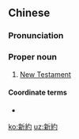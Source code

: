 ==Chinese==
{{zh-forms|s=新约}}

===Pronunciation===
{{zh-pron
|m=Xīnyuē
|c=san1 joek3
|h=pfs=Sîn-yok
|md=Sĭng-iók
|mn=xm,qz,tw:Sin-iok/zz:Sin-iak
|cat=pn
}}

===Proper noun===
{{zh-proper noun}}

# {{lb|zh|Christianity}} [[New Testament]]

====Coordinate terms====
* {{zh-l|舊約}}

{{zh-cat|Books of the Bible}}

[[ko:新約]]
[[uz:新約]]
